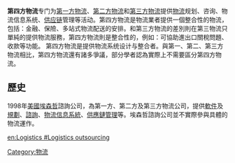 {{Unreferenced |time=2008-12-28T18:09:11+00:00 }}
'''第四方物流'''专门为[[第一方物流|第一方物流]]、[[第二方物流|第二方物流]]和[[第三方物流|第三方物流]]提供[[物流|物流]]规划、咨询、物流信息系统、[[供应链|供应链]]管理等活动。第四方物流是物流業者提供一個整合性的物流，包括：金融、保險、多站式物流配送的安排。和第三方物流的差別則在第三物流只單純的提供物流服務，第四方物流則是整合性的，例如：可協助進出口關稅問題、收款等功能。
第四方物流是提供物流系统设计与整合者。與第一、第二、第三方物流相比，第四方物流還有諸多爭議，部分學者認為實際上不需要區分第四方物流。

==歷史==
1998年[[美國|美國]][[埃森哲|埃森哲]]諮詢公司，為第一方、第二方及第三方物流公司，提供[[軟件|軟件]]及[[規劃|規劃]]、[[諮詢|諮詢]]、[[物流信息系統|物流信息系統]]、[[供應鏈管理|供應鏈管理]]等。埃森哲諮詢公司並不實際參與具體的物流運作。

[[Category:物流|Category:物流]]

[[en:Logistics_#Logistics_outsourcing|en:Logistics #Logistics outsourcing]]